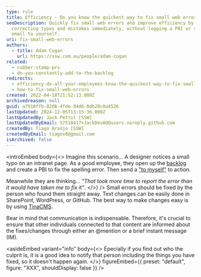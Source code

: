```yaml
---
type: rule
title: Efficiency - Do you know the quickest way to fix small web errors?
seoDescription: Quickly fix small web errors and improve efficiency by
  correcting typos and mistakes immediately, without logging a PBI or sending an
  email to yourself.
uri: fix-small-web-errors
authors:
  - title: Adam Cogan
    url: https://ssw.com.au/people/adam-cogan
related:
  - rubber-stamp-prs
  - do-you-constantly-add-to-the-backlog
redirects:
  - efficiency-do-all-your-employees-know-the-quickest-way-to-fix-small-web-errors
  - how-to-fix-small-web-errors
created: 2022-04-18T21:52:13.000Z
archivedreason: null
guid: a7910ffb-82d6-4fde-94d6-0db28c8a4526
lastUpdated: 2024-12-05T13:15:36.000Z
lastUpdatedBy: Jack Pettit [SSW]
lastUpdatedByEmail: 57518417+JackDevAU@users.noreply.github.com
createdBy: Tiago Araújo [SSW]
createdByEmail: tiagov8@gmail.com
isArchived: false
---
```


<introEmbed
  body={<>
Imagine this scenario... A designer notices a small typo on an intranet page. As a good employee, they open up the [backlog](/do-you-constantly-add-to-the-backlog) and create a PBI to fix the spelling error. Then send a ["to myself"](/send-to-myself-emails/) to action.

Meanwhile they are thinking... _"That took more time to report the error than it would have taken me to fix it"_.
  </>}
/>
Small errors should be fixed by the person who found them straight away. Text changes can be easily done in SharePoint, WordPress, or GitHub. The best way to make changes easy is by using [TinaCMS](https://tina.io/).

Bear in mind that communication is indispensable. Therefore, it's crucial to ensure that other individuals connected to that content are informed about the fixes/changes through either an @mention or a brief instant message (IM).


<asideEmbed
  variant="info"
  body={<>
    Epecially if you find out who the culprit is, it is a good idea to notify that person including the things you have fixed, so it doesn't happen again.
  </>}
  figureEmbed={{
    preset: "default",
    figure: "XXX",
    shouldDisplay: false
  }}
/>
